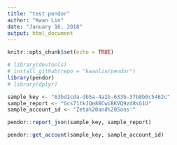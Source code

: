 ```yaml
---
title: "test pendor"
author: "Kwan Lin"
date: "January 16, 2018"
output: html_document
---
```


```r
knitr::opts_chunk$set(echo = TRUE)

# library(devtools)
# install_github(repo = "kwanlin/pendor")
library(pendor)
# library(dplyr)

sample_key <- "63bd1cda-db5a-4a2b-633b-37b8b0c5462c"
sample_report <- "Gcs71tkJQe88CwiBKVQ9zd8sG1U"
sample_account_id <- "Zeta%20and%20Sons'"
```

```r
pendor::report_json(sample_key, sample_report)
```


```r
pendor::get_account(sample_key, sample_account_id)
```
